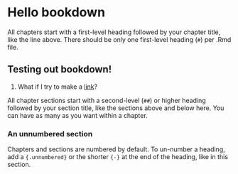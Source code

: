 # Hello bookdown 

All chapters start with a first-level heading followed by your chapter title, like the line above. There should be only one first-level heading (`#`) per .Rmd file.

## Testing out bookdown!

1. What if I try to make a [link](https://nceas.github.io/oss-lessons/version-control/1-git-basics.html)?

All chapter sections start with a second-level (`##`) or higher heading followed by your section title, like the sections above and below here. You can have as many as you want within a chapter.

### An unnumbered section {-}

Chapters and sections are numbered by default. To un-number a heading, add a `{.unnumbered}` or the shorter `{-}` at the end of the heading, like in this section.
